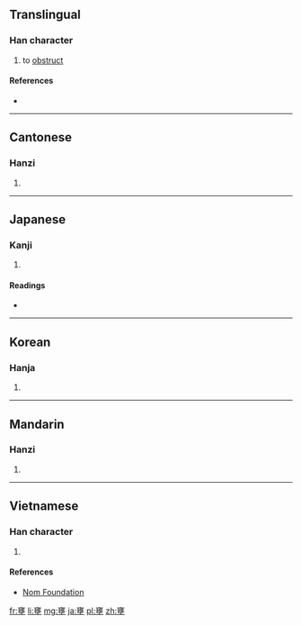 ==Translingual==

===Han character===
{{Han char|rn=32|rad=土|as=13|sn=16|four=0010<sub>4</sub>|canj=卜女土土 (YVGG)|ids=⿱[[雍]][[土]]}}

# to [[obstruct]]

====References====
* {{Han ref|kx=0240.180|dkj=05524|dj=0480.040|hdz=10493.040|uh=58C5|ud=22725|bh=BEC3|bd=48835}}

----

==Cantonese==

===Hanzi===
{{yue-hanzi|jyut=[[jung1]], [[jung2]]|y=yung1, yung2}}

# {{defn|lang=yue|sort=土13}}

----

==Japanese==

===Kanji===
{{ja-kanji|grade=|rs=土13}}

# {{defn|lang=ja|sort=土13}}

====Readings====
* {{ja-readings|on=[[よう]] (yō)|kun=[[ふさぐ]] (fusagu)}}

----

==Korean==

===Hanja===
{{ko-hanja|hangeul=옹|rv=ong|mr=ong}}

# {{defn|lang=ko|sort=土13}}

----

==Mandarin==

===Hanzi===
{{cmn-hanzi|pin=[[yōng]] ([[yong1]])|wg=yung<sup>1</sup>}}

# {{defn|lang=cmn|sort=土13}}

----

==Vietnamese==

===Han character===
{{vi-hantu|[[ung]]|rs=土13}}

# {{defn|lang=vi|sort=土13}}

====References====
*[http://nomfoundation.org/common/nom_details.php?codepoint=58c5 Nom Foundation]

[[fr:壅]]
[[li:壅]]
[[mg:壅]]
[[ja:壅]]
[[pl:壅]]
[[zh:壅]]